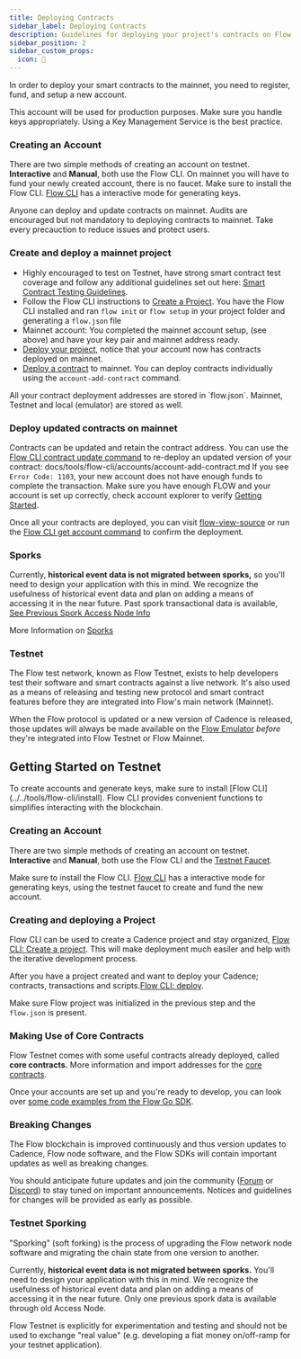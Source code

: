 ```yaml
---
title: Deploying Contracts
sidebar_label: Deploying Contracts
description: Guidelines for deploying your project's contracts on Flow Mainnet
sidebar_position: 2
sidebar_custom_props:
  icon: 🥇  
---
```


In order to deploy your smart contracts to the mainnet, you need to register, fund, and setup a new account.

<Callout type="info">
This account will be used for production purposes. Make sure you handle keys appropriately. Using a Key Management Service is the best practice. 
</Callout>

### Creating an Account

There are two simple methods of creating an account on testnet. **Interactive** and **Manual**, both use the Flow CLI. On mainnet you will have to fund your newly created account, there is no faucet.
Make sure to install the Flow CLI. [Flow CLI](../../tools/flow-cli/accounts/create-accounts) has a interactive mode for generating keys.

<Callout type="success">
Anyone can deploy and update contracts on mainnet. Audits are encouraged but not mandatory to deploying contracts to mainnet. Take every precauction to reduce issues and protect users. 
</Callout>

### Create and deploy a mainnet project

- Highly encouraged to test on Testnet, have strong smart contract test coverage and follow any additional guidelines set out here: [Smart Contract Testing Guidelines](./testing). 
- Follow the Flow CLI instructions to [Create a Project](../../tools/flow-cli/). You have the Flow CLI installed and ran `flow init` or `flow setup` in your project folder and generating a `flow.json` file
- Mainnet account: You completed the mainnet account setup, (see above) and have your key pair and mainnet address ready.
- [Deploy your project](../../tools/flow-cli/deployment/deploy-project-contracts.md), notice that your account now has contracts deployed on mainnet.
- [Deploy a contract](../../tools/flow-cli/accounts/account-add-contract.md) to mainnet. You can deploy contracts individually using the `account-add-contract` command.

<Callout type="info">
All your contract deployment addresses are stored in `flow.json`. Mainnet, Testnet and local (emulator) are stored as well.
</Callout>

### Deploy updated contracts on mainnet

Contracts can be updated and retain the contract address. You can use the [Flow CLI contract update command](../../tools/flow-cli/accounts/account-update-contract.md) to re-deploy an updated version of your contract:
docs/tools/flow-cli/accounts/account-add-contract.md
<Callout type="warning">
If you see `Error Code: 1103`, your new account does not have enough funds to complete the transaction. Make sure you have enough FLOW and your account is set up correctly, check account explorer to verify [Getting Started](/getting-started).
</Callout>

Once all your contracts are deployed, you can visit [flow-view-source](https://flow-view-source.com/) or run the [Flow CLI get account command](../../tools/flow-cli/accounts/get-accounts.md) to confirm the deployment.

### Sporks

Currently, **historical event data is not migrated between sporks,** so you'll need to design your application with this in mind. We recognize the usefulness of historical event data and plan on adding a means of accessing it in the near future. Past spork transactional data is available, [See Previous Spork Access Node Info](../../node-ops/node-operation/past-sporks)

More Information on [Sporks](../../node-ops/node-operation/spork)


### Testnet


The Flow test network, known as Flow Testnet, exists to help developers test their software and smart contracts against a live network. It's also used as a means of releasing and testing new protocol and smart contract features before they are integrated into Flow's main network (Mainnet).

When the Flow protocol is updated or a new version of Cadence is released, those updates will always be made available on the [Flow Emulator](../../tools/emulator) _before_ they're integrated into Flow Testnet or Flow Mainnet. 

## Getting Started on Testnet

<Callout type="info">
To create accounts and generate keys, make sure to install [Flow CLI](../../tools/flow-cli/install). Flow CLI provides convenient functions to simplifies interacting with the blockchain.
</Callout>


### Creating an Account

There are two simple methods of creating an account on testnet. **Interactive** and **Manual**, both use the Flow CLI and the [Testnet Faucet](https://testnet-faucet-v2.onflow.org/).

Make sure to install the Flow CLI. [Flow CLI](../../tools/flow-cli/accounts/create-accounts) has a interactive mode for generating keys, using the testnet faucet to create and fund the new account.

### Creating and deploying a Project

Flow CLI can be used to create a Cadence project and stay organized, [Flow CLI: Create a project](../../tools/flow-cli). This will make deployment much easiler and help with the iterative development process.

After you have a project created and want to deploy your Cadence; contracts, transactions and scripts.[Flow CLI: deploy](../../tools/flow-cli/deployment/deploy-project-contracts.md).

Make sure Flow project was initialized in the previous step and the `flow.json` is present.


### Making Use of Core Contracts

Flow Testnet comes with some useful contracts already deployed, called **core contracts.** More information and import addresses for the [core contracts](../../build/core-contracts/index.md).

Once your accounts are set up and you're ready to develop, you can look over [some code examples from the Flow Go SDK](https://github.com/onflow/flow-go-sdk/tree/master/examples).


### Breaking Changes

The Flow blockchain is improved continuously and thus version updates to Cadence, Flow node software, and the Flow SDKs will contain important updates as well as breaking changes.

You should anticipate future updates and join the community ([Forum](https://forum.onflow.org/) or [Discord](https://www.onflow.org/discord)) to stay tuned on important announcements. Notices and guidelines for changes will be provided as early as possible.


### Testnet Sporking

"Sporking" (soft forking) is the process of upgrading the Flow network node software and migrating the chain state from one version to another.

Currently, **historical event data is not migrated between sporks.** You'll need to design your application with this in mind. We recognize the usefulness of historical event data and plan on adding a means of accessing it in the near future. Only one previous spork data is available through old Access Node.


<Callout type="warning">
Flow Testnet is explicitly for experimentation and testing and should not be used to exchange "real value" (e.g. developing a fiat money on/off-ramp for your testnet application).
</Callout>



